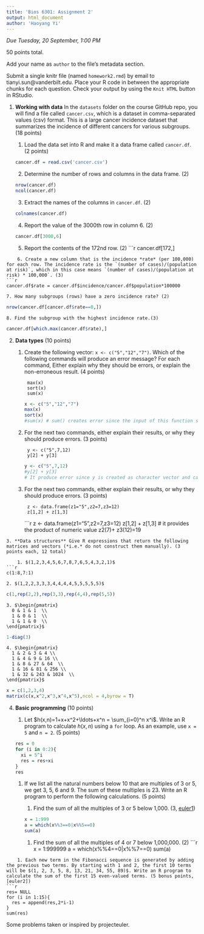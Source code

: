 ```yaml
---
title: 'Bios 6301: Assignment 2'
output: html_document
author: 'Haoyang Yi'
---
```


*Due Tuesday, 20 September, 1:00 PM*

50 points total.

Add your name as `author` to the file's metadata section.

Submit a single knitr file (named `homework2.rmd`) by email to tianyi.sun@vanderbilt.edu.
Place your R code in between the appropriate chunks for each question.
Check your output by using the `Knit HTML` button in RStudio.

1. **Working with data** In the `datasets` folder on the course GitHub repo, you will find a file called `cancer.csv`, which is a dataset in comma-separated values (csv) format. This is a large cancer incidence dataset that summarizes the incidence of different cancers for various subgroups. (18 points)

    1. Load the data set into R and make it a data frame called `cancer.df`. (2 points)
```r
cancer.df = read.csv('cancer.csv')
```
    2. Determine the number of rows and columns in the data frame. (2)
```r
nrow(cancer.df)
ncol(cancer.df)
```
    3. Extract the names of the columns in `cancer.df`. (2)
```r
colnames(cancer.df)
```
    4. Report the value of the 3000th row in column 6. (2)
```r
cancer.df[3000,6]
```
    5. Report the contents of the 172nd row. (2)
```r
cancer.df[172,]

```
    6. Create a new column that is the incidence *rate* (per 100,000) for each row. The incidence rate is the `(number of cases)/(population at risk)`, which in this case means `(number of cases)/(population at risk) * 100,000`. (3)
```r
cancer.df$rate = cancer.df$incidence/cancer.df$population*100000

```
    7. How many subgroups (rows) have a zero incidence rate? (2)
```r
nrow(cancer.df[cancer.df$rate==0,])
```
    8. Find the subgroup with the highest incidence rate.(3)
```r
cancer.df[which.max(cancer.df$rate),]

```
2. **Data types** (10 points)

    1. Create the following vector: `x <- c("5","12","7")`. Which of the following commands will produce an error message? For each command, Either explain why they should be errors, or explain the non-erroneous result. (4 points)

            max(x)
            sort(x)
            sum(x)
```r
x <- c("5","12","7")
max(x)
sort(x)
#sum(x) # sum() creates error since the input of this function should be numeric for calculation.
```
    2. For the next two commands, either explain their results, or why they should produce errors. (3 points)

            y <- c("5",7,12)
            y[2] + y[3]
```r
y <- c("5",7,12)
#y[2] + y[3]
# It produce error since y is created as character vector and cannot perform numeric calculation.
```
    3. For the next two commands, either explain their results, or why they should produce errors. (3 points)

            z <- data.frame(z1="5",z2=7,z3=12)
            z[1,2] + z[1,3]
```r
z <- data.frame(z1="5",z2=7,z3=12)
z[1,2] + z[1,3] # it provides the product of numeric value z2(7)+ z3(12)=19

```
3. **Data structures** Give R expressions that return the following matrices and vectors (*i.e.* do not construct them manually). (3 points each, 12 total)

    1. $(1,2,3,4,5,6,7,8,7,6,5,4,3,2,1)$
```r
c(1:8,7:1)
```
    2. $(1,2,2,3,3,3,4,4,4,4,5,5,5,5,5)$
```r
c(1,rep(2,2),rep(3,3),rep(4,4),rep(5,5))
```
    3. $\begin{pmatrix}
      0 & 1 & 1  \\
      1 & 0 & 1  \\
      1 & 1 & 0  \\
    \end{pmatrix}$
```r
1-diag(3)
```
    4. $\begin{pmatrix}
      1 & 2 & 3 & 4 \\
      1 & 4 & 9 & 16 \\
      1 & 8 & 27 & 64  \\
      1 & 16 & 81 & 256 \\
      1 & 32 & 243 & 1024  \\
    \end{pmatrix}$
```r
x = c(1,2,3,4)
matrix(c(x,x^2,x^3,x^4,x^5),ncol = 4,byrow = T)
```
4. **Basic programming** (10 points)

    1. Let $h(x,n)=1+x+x^2+\ldots+x^n = \sum_{i=0}^n x^i$. Write an R program to calculate $h(x,n)$ using a `for` loop. As an example, use `x = 5` and `n = 2`. (5 points)
```r
res = 0
for (i in 0:2){
  xi = 5^i
  res = res+xi
}
res
```
    1. If we list all the natural numbers below 10 that are multiples of 3 or 5, we get 3, 5, 6 and 9. The sum of these multiples is 23. Write an R program to perform the following calculations. (5 points)

        1. Find the sum of all the multiples of 3 or 5 below 1,000. (3, [euler1])
```r
x = 1:999
a = which(x%%3==0|x%%5==0)
sum(a)
```
        1. Find the sum of all the multiples of 4 or 7 below 1,000,000. (2)
```r

x = 1:999999
a = which(x%%4==0|x%%7==0)
sum(a)

```
    1. Each new term in the Fibonacci sequence is generated by adding the previous two terms. By starting with 1 and 2, the first 10 terms will be $(1, 2, 3, 5, 8, 13, 21, 34, 55, 89)$. Write an R program to calculate the sum of the first 15 even-valued terms. (5 bonus points, [euler2])
```r
res= NULL
for (i in 1:15){
  res = append(res,2*i-1)
}
sum(res)
```
Some problems taken or inspired by projecteuler.

[euler1]: https://projecteuler.net/problem=1
[euler2]: https://projecteuler.net/problem=2